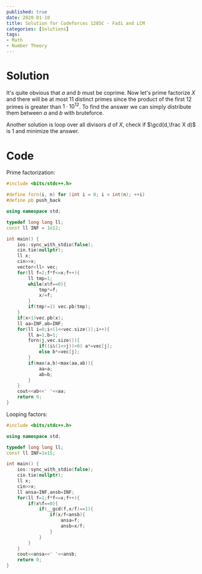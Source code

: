 ```yaml
---
published: true
date: 2020-01-10
title: Solution for Codeforces 1285C - Fadi and LCM
categories: [Solutions]
tags: 
- Math
- Number Theory
---
```


# Solution

It's quite obvious that $a$ and $b$ must be coprime. Now let's prime factorize $X$ and there will be at most 11 distinct primes since the product of the first 12 primes is greater than $1\cdot 10^{12}$. To find the answer we can simply distribute them between $a$ and $b$ with bruteforce.

Another solution is loop over all divisors $d$ of $X$, check if $\gcd(d,\frac X d)$ is 1 and minimize the answer.

# Code

Prime factorization:
```cpp
#include <bits/stdc++.h>

#define forn(i, n) for (int i = 0; i < int(n); ++i)
#define pb push_back

using namespace std;

typedef long long ll;
const ll INF = 1e12;

int main() {
    ios::sync_with_stdio(false);
    cin.tie(nullptr);
	ll x;
    cin>>x;
    vector<ll> vec;
    for(ll f=2;f*f<=x;f++){
        ll tmp=1;
        while(x%f==0){
            tmp*=f;
            x/=f;
        }
        if(tmp!=1) vec.pb(tmp);
    }
    if(x>1)vec.pb(x);
    ll aa=INF,ab=INF;
    for(ll i=0;i<(1<<vec.size());i++){
        ll a=1,b=1;
        forn(j,vec.size()){
            if((i&(1<<j))>0) a*=vec[j];
            else b*=vec[j];
        }
        if(max(a,b)<max(aa,ab)){
            aa=a;
            ab=b;
        }
    }
    cout<<ab<<' '<<aa;
    return 0;
}
```

Looping factors:

```cpp
#include <bits/stdc++.h>

using namespace std;

typedef long long ll;
const ll INF=1e15;

int main() {
    ios::sync_with_stdio(false);
    cin.tie(nullptr);
	ll x;
    cin>>x;
    ll ansa=INF,ansb=INF;
    for(ll f=1;f*f<=x;f++){
        if(x%f==0){
            if(__gcd(f,x/f)==1){
                if(x/f<ansb){
                    ansa=f;
                    ansb=x/f;
                }
            }
        }
    }
    cout<<ansa<<' '<<ansb;
    return 0;
}
```
